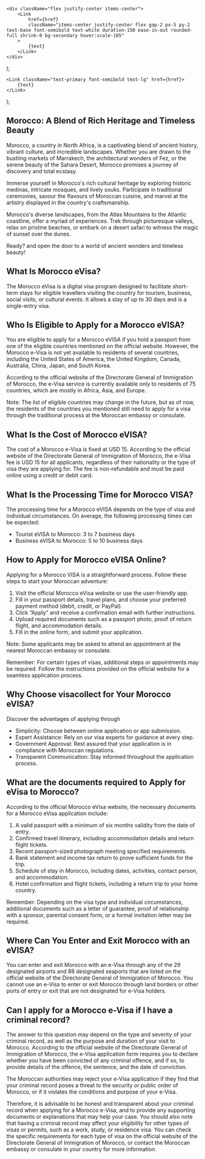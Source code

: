     <div className="flex justify-center items-center">
        <Link
            href={href}
            className="items-center justify-center flex gap-2 px-5 py-2 text-base font-semibold text-white duration-150 ease-in-out rounded-full shrink-0 bg-secondary hover:scale-105"
        >
            {text}
        </Link>
    </div>
);

    <Link className="text-primary font-semibold text-lg" href={href}>
        {text}
    </Link>
);

## Morocco: A Blend of Rich Heritage and Timeless Beauty

Morocco, a country in North Africa, is a captivating blend of ancient history, vibrant culture, and incredible landscapes. Whether you are drawn to the bustling markets of Marrakech, the architectural wonders of Fez, or the serene beauty of the Sahara Desert, Morocco promises a journey of discovery and total ecstasy.

Immerse yourself in Morocco's rich cultural heritage by exploring historic medinas, intricate mosques, and lively souks. Participate in traditional ceremonies, savour the flavours of Moroccan cuisine, and marvel at the artistry displayed in the country's craftsmanship.

Morocco's diverse landscapes, from the Atlas Mountains to the Atlantic coastline, offer a myriad of experiences. Trek through picturesque valleys, relax on pristine beaches, or embark on a desert safari to witness the magic of sunset over the dunes.

Ready? <LinkText href="/ma/step-one" text="Apply for Morocco VISA today"/> and open the door to a world of ancient wonders and timeless beauty!

## What Is Morocco eVisa?

The Morocco eVisa is a digital visa program designed to facilitate short-term stays for eligible travellers visiting the country for tourism, business, social visits, or cultural events. It allows a stay of up to 30 days and is a single-entry visa.

## Who Is Eligible to Apply for a Morocco eVISA?

You are eligible to apply for a Morocco eVISA if you hold a passport from one of the eligible countries mentioned on the official website. However, the Morocco e-Visa is not yet available to residents of several countries, including the United States of America, the United Kingdom, Canada, Australia, China, Japan, and South Korea.

According to the official website of the Directorate General of Immigration of Morocco, the e-Visa service is currently available only to residents of 75 countries, which are mostly in Africa, Asia, and Europe.

Note: The list of eligible countries may change in the future, but as of now, the residents of the countries you mentioned still need to apply for a visa through the traditional process at the Moroccan embassy or consulate.

## What Is the Cost of Morocco eVISA?

The cost of a Morocco e-Visa is fixed at USD 15. According to the official website of the Directorate General of Immigration of Morocco, the e-Visa fee is USD 15 for all applicants, regardless of their nationality or the type of visa they are applying for. The fee is non-refundable and must be paid online using a credit or debit card.

## What Is the Processing Time for Morocco VISA?

The processing time for a Morocco eVISA depends on the type of visa and individual circumstances. On average, the following processing times can be expected:

-   Tourist eVISA to Morocco: 3 to 7 business days
-   Business eVISA to Morocco: 5 to 10 business days

## How to Apply for Morocco eVISA Online?

Applying for a Morocco VISA is a straightforward process. Follow these steps to start your Moroccan adventure:

1. Visit the official Morocco eVisa website or use the user-friendly app.
2. Fill in your passport details, travel plans, and choose your preferred payment method (debit, credit, or PayPal).
3. Click “Apply” and receive a confirmation email with further instructions.
4. Upload required documents such as a passport photo, proof of return flight, and accommodation details.
5. Fill in the online form, and submit your application.

Note: Some applicants may be asked to attend an appointment at the nearest Moroccan embassy or consulate.

Remember: For certain types of visas, additional steps or appointments may be required. Follow the instructions provided on the official website for a seamless application process.

## Why Choose visacollect for Your Morocco eVISA?

Discover the advantages of applying through <LinkText href="/" text="visacollect"/>

-   Simplicity: Choose between online application or app submission.
-   Expert Assistance: Rely on our visa experts for guidance at every step.
-   Government Approval: Rest assured that your application is in compliance with Moroccan regulations.
-   Transparent Communication: Stay informed throughout the application process.

## What are the documents required to Apply for eVisa to Morocco?

According to the official Morocco eVisa website, the necessary documents for a Morocco eVisa application include:

1. A valid passport with a minimum of six months validity from the date of entry.
2. Confirmed travel itinerary, including accommodation details and return flight tickets.
3. Recent passport-sized photograph meeting specified requirements.
4. Bank statement and income tax return to prove sufficient funds for the trip.
5. Schedule of stay in Morocco, including dates, activities, contact person, and accommodation.
6. Hotel confirmation and flight tickets, including a return trip to your home country.

Remember: Depending on the visa type and individual circumstances, additional documents such as a letter of guarantee, proof of relationship with a sponsor, parental consent form, or a formal invitation letter may be required.

## Where Can You Enter and Exit Morocco with an eVISA?

You can enter and exit Morocco with an e-Visa through any of the 29 designated airports and 88 designated seaports that are listed on the official website of the Directorate General of Immigration of Morocco. You cannot use an e-Visa to enter or exit Morocco through land borders or other ports of entry or exit that are not designated for e-Visa holders.

## Can I apply for a Morocco e-Visa if I have a criminal record?

The answer to this question may depend on the type and severity of your criminal record, as well as the purpose and duration of your visit to Morocco. According to the official website of the Directorate General of Immigration of Morocco, the e-Visa application form requires you to declare whether you have been convicted of any criminal offence, and if so, to provide details of the offence, the sentence, and the date of conviction.

The Moroccan authorities may reject your e-Visa application if they find that your criminal record poses a threat to the security or public order of Morocco, or if it violates the conditions and purpose of your e-Visa.

Therefore, it is advisable to be honest and transparent about your criminal record when applying for a Morocco e-Visa, and to provide any supporting documents or explanations that may help your case. You should also note that having a criminal record may affect your eligibility for other types of visas or permits, such as a work, study, or residence visa. You can check the specific requirements for each type of visa on the official website of the Directorate General of Immigration of Morocco, or contact the Moroccan embassy or consulate in your country for more information.
